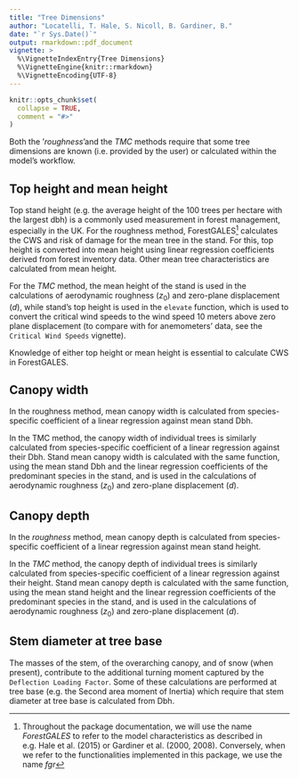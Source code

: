 ```yaml
---
title: "Tree Dimensions"
author: "Locatelli, T. Hale, S. Nicoll, B. Gardiner, B."
date: "`r Sys.Date()`"
output: rmarkdown::pdf_document
vignette: >
  %\VignetteIndexEntry{Tree Dimensions}
  %\VignetteEngine{knitr::rmarkdown}
  %\VignetteEncoding{UTF-8}
---
```


```r
knitr::opts_chunk$set(
  collapse = TRUE,
  comment = "#>"
)
```
Both the '*roughness*'and the *TMC* methods require that some tree dimensions are known (i.e. provided by the user) or calculated within the model's workflow.

## Top height and mean height

Top stand height (e.g. the average height of the 100 trees per hectare with the largest dbh) is a commonly used measurement in forest management, especially in the UK.
For the roughness method, ForestGALES^[Throughout the package documentation, we will use the name *ForestGALES* to refer to the model characteristics as described in e.g. Hale et al. (2015) or Gardiner et al. (2000, 2008). Conversely, when we refer to the functionalities implemented in this package, we use the name *fgr*] calculates the CWS and risk of damage for the mean tree in the stand. For this, top height is converted into mean height using linear regression coefficients derived from forest inventory data. Other mean tree characteristics are calculated from mean height.

For the *TMC* method, the mean height of the stand is used in the calculations of aerodynamic roughness ($z_0$) and zero-plane displacement ($d$), while stand's top height is used in the `elevate` function, which is used to convert the critical wind speeds to the wind speed 10 meters above zero plane displacement (to compare with for anemometers' data, see the `Critical Wind Speeds` vignette).

Knowledge of either top height or mean height is essential to calculate CWS in ForestGALES.

## Canopy width

In the roughness method, mean canopy width is calculated from species-specific coefficient of a linear regression against mean stand Dbh.

In the TMC method, the canopy width of individual trees is similarly calculated from species-specific coefficient of a linear regression against their Dbh. Stand mean canopy width is calculated with the same function, using the mean stand Dbh and the linear regression coefficients of the predominant species in the stand, and is used in the calculations of aerodynamic roughness ($z_0$) and zero-plane displacement ($d$).

## Canopy depth

In the *roughness* method, mean canopy depth is calculated from species-specific coefficient of a linear regression against mean stand height.

In the *TMC* method, the canopy depth of individual trees is similarly calculated from species-specific coefficient of a linear regression against their height. Stand mean canopy depth is calculated with the same function, using the mean stand height and the linear regression coefficients of the predominant species in the stand, and is used in the calculations of aerodynamic roughness ($z_0$) and zero-plane displacement ($d$).

## Stem diameter at tree base

The masses of the stem, of the overarching canopy, and of snow (when present), contribute to the additional turning moment captured by the `Deflection Loading Factor`. Some of these calculations are performed at tree base (e.g. the Second area moment of Inertia) which require that stem diameter at tree base is calculated from Dbh.
